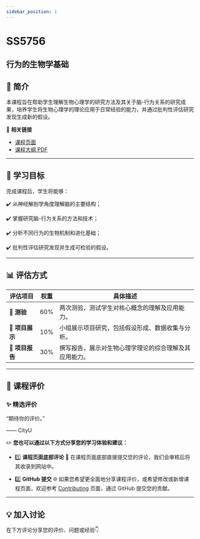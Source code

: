 ```yaml
---
sidebar_position: 1
---
```


# SS5756
## 行为的生物学基础

## **📘 简介**
本课程旨在帮助学生理解生物心理学的研究方法及其关于脑-行为关系的研究成果，培养学生将生物心理学的理论应用于日常经验的能力，并通过批判性评估研究发现生成新的假设。

🔗 **相关链接**
- [课程页面](https://www.cityu.edu.hk/catalogue/pg/202526/course/SS5756.htm)
- [课程大纲 PDF](https://www.cityu.edu.hk/catalogue/pg/202526/course/SS5756.pdf)

---

## **🎯 学习目标**

完成课程后，学生将能够：

✔️ 从神经解剖学角度理解脑的主要结构；

✔️ 掌握研究脑-行为关系的方法和技术；

✔️ 分析不同行为的生物机制和进化基础；

✔️ 批判性评估研究发现并生成可检验的假设。

---

## **📊 评估方式**

| **评估项目**             | **权重** | **具体描述**                                                                                       |
|------------------------|---------|---------------------------------------------------------------------------------------------------|
| **📝 测验**             | 60%     | 两次测验，测试学生对核心概念的理解及应用能力。                                                          |
| **🎤 项目展示**          | 10%     | 小组展示项目研究，包括假设形成、数据收集与分析。                                                         |
| **📄 项目报告**          | 30%     | 撰写报告，展示对生物心理学理论的综合理解及其应用能力。                                                     |

---

## **💬 课程评价**

### ✨ **精选评价**
<div className={commentStyles.commentBox}>
    <p className={commentStyles.commentText}>
        “期待你的评价。”
    </p>
    <p className={commentStyles.commentAuthor}>—— CityU</p>
</div>

✏️ **您也可以通过以下方式分享您的学习体验和建议：**

- 1️⃣ **课程页面底部评论**
💬 在课程页面底部直接提交您的评论，我们会审核后将其收录到网站中。

- 2️⃣ **GitHub 提交**
🌐 如果您希望更全面地分享课程评价，或希望修改或新增课程页面，欢迎参考 [Contributing](/contributing) 页面，通过 GitHub 提交您的贡献。

---

## **💡 加入讨论**

在下方评论分享您的评价、问题或经验👇
<Utterances />

